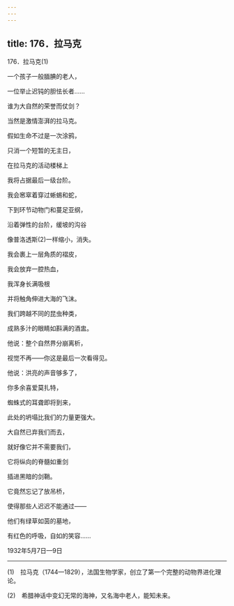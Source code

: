 ```yaml
---
---
---
```

title: 176．拉马克
---




176．拉马克(1)


一个孩子一般腼腆的老人，

一位举止迟钝的胆怯长者……

谁为大自然的荣誉而仗剑？

当然是激情澎湃的拉马克。

假如生命不过是一次涂鸦，

只消一个短暂的无主日，

在拉马克的活动楼梯上

我将占据最后一级台阶。

我会窸窣着穿过蜥蜴和蛇，

下到环节动物门和蔓足亚纲，

沿着弹性的台阶，缓坡的沟谷

像普洛透斯(2)一样缩小，消失。

我会裹上一层角质的褶皮，

我会放弃一腔热血，

我浑身长满吸根

并将触角伸进大海的飞沫。

我们跨越不同的昆虫种类，

成熟多汁的眼睛如斟满的酒盅。

他说：整个自然界分崩离析，

视觉不再——你这是最后一次看得见。

他说：洪亮的声音够多了，

你多余喜爱莫扎特，

蜘蛛式的耳聋即将到来，

此处的坍塌比我们的力量更强大。

大自然已弃我们而去，

就好像它并不需要我们，

它将纵向的脊髓如重剑

插进黑暗的剑鞘。

它竟然忘记了放吊桥，

使得那些人迟迟不能通过——

他们有绿草如茵的墓地，

有红色的呼吸，自如的笑容……

1932年5月7日—9日



* * *



(1)　拉马克（1744—1829），法国生物学家，创立了第一个完整的动物界进化理论。

(2)　希腊神话中变幻无常的海神，又名海中老人，能知未来。